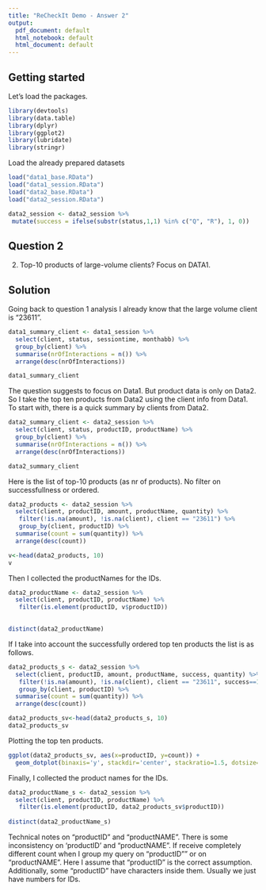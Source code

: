 ```yaml
---
title: "ReCheckIt Demo - Answer 2"
output:
  pdf_document: default
  html_notebook: default
  html_document: default
---
```


## Getting started
Let's load the packages.

```r
library(devtools)
library(data.table)
library(dplyr)
library(ggplot2)
library(lubridate)
library(stringr)
```

Load the already prepared datasets


```r
load("data1_base.RData")
load("data1_session.RData")
load("data2_base.RData")
load("data2_session.RData")

```


```r
data2_session <- data2_session %>%
 mutate(success = ifelse(substr(status,1,1) %in% c("Q", "R"), 1, 0))
```


## Question 2
2. Top-10 products of large-volume clients? Focus on DATA1.

## Solution
Going back to question 1 analysis I already know that the large volume client is "23611".

```r
data1_summary_client <- data1_session %>%
  select(client, status, sessiontime, monthabb) %>%
  group_by(client) %>%
  summarise(nrOfInteractions = n()) %>%
  arrange(desc(nrOfInteractions))

data1_summary_client
```

The question suggests to focus on Data1. But product data is only on Data2. So I take the top ten products from Data2 using the client info from Data1. 
To start with, there is a quick summary by clients from Data2. 


```r
data2_summary_client <- data2_session %>%
  select(client, status, productID, productName) %>%
  group_by(client) %>%
  summarise(nrOfInteractions = n()) %>%
  arrange(desc(nrOfInteractions))

data2_summary_client
```


Here is the list of top-10 products (as nr of products). No filter on successfullness or ordered. 
```r

data2_products <- data2_session %>%
  select(client, productID, amount, productName, quantity) %>%
   filter(!is.na(amount), !is.na(client), client == "23611") %>%
   group_by(client, productID) %>%
  summarise(count = sum(quantity)) %>%
  arrange(desc(count))

v<-head(data2_products, 10)
v
```

Then I collected the productNames for the IDs.

```r
data2_productName <- data2_session %>%
  select(client, productID, productName) %>%
   filter(is.element(productID, v$productID))
   

distinct(data2_productName)
```


If I take into account the successfully ordered top ten products the list is as follows.

```r
data2_products_s <- data2_session %>%
  select(client, productID, amount, productName, success, quantity) %>%
   filter(!is.na(amount), !is.na(client), client == "23611", success==1) %>%
   group_by(client, productID) %>%
  summarise(count = sum(quantity)) %>%
  arrange(desc(count))

data2_products_sv<-head(data2_products_s, 10)
data2_products_sv
```


Plotting the top ten products.

```r
ggplot(data2_products_sv, aes(x=productID, y=count)) + 
  geom_dotplot(binaxis='y', stackdir='center', stackratio=1.5, dotsize=1.2, binwidth = 0.5)
```


Finally, I collected the product names for the IDs.

```r
data2_productName_s <- data2_session %>%
  select(client, productID, productName) %>%
   filter(is.element(productID, data2_products_sv$productID))
   
distinct(data2_productName_s)
```


Technical notes on "productID" and "productNAME". There is some inconsistency on 'productID' and "productNAME". If receive completely different count when I group my query on "productID"" or on "productNAME". Here I assume that "productID" is the correct assumption. Additionally, some "productID" have characters inside them. Usually we just have numbers for IDs. 